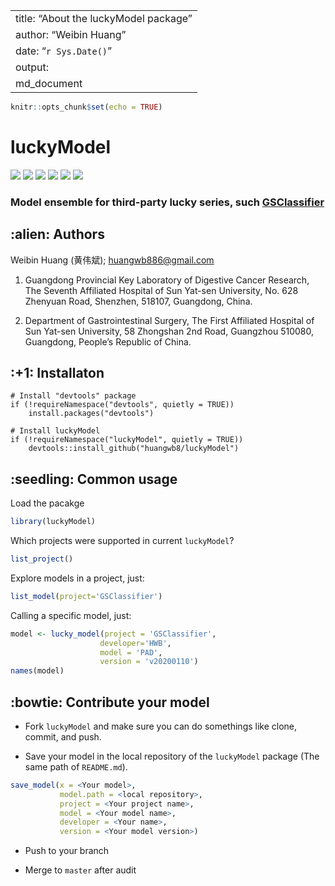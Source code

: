 
---
title: "About the luckyModel package"
author: "Weibin Huang"
date: "`r Sys.Date()`"
output:
  md_document
---

```r
knitr::opts_chunk$set(echo = TRUE)
```

# luckyModel

<p align="left">
<a href=""><img src="https://img.shields.io/github/r-package/v/huangwb8/luckyModel"></a>
<a href="https://github.com/huangwb8/luckyModel/blob/master/license.txt"><img src="https://img.shields.io/badge/license-MIT-green"></a>
<a href=""><img src="https://img.shields.io/badge/platform-windows%20%7C%20linux-lightgrey"></a>
<a href=""><img src="https://img.shields.io/github/commit-activity/m/huangwb8/luckyModel"></a>
<a href=""><img src="https://img.shields.io/github/stars/huangwb8/luckyModel?style=social"></a>
<a href="https://github.com/huangwb8/luckyModel/issues"><img src="https://img.shields.io/github/issues-raw/huangwb8/luckyModel"></a>
</p>

###  Model ensemble for third-party lucky series, such [**GSClassifier**](https://github.com/huangwb8/GSClassifier)

## :alien: Authors

Weibin Huang (黄伟斌);  <huangwb886@gmail.com>

1. Guangdong Provincial Key Laboratory of Digestive Cancer Research, The Seventh Affiliated Hospital of Sun Yat-sen University, No. 628 Zhenyuan Road, Shenzhen, 518107, Guangdong, China.

2. Department of Gastrointestinal Surgery, The First Affiliated Hospital of Sun Yat-sen University, 58 Zhongshan 2nd Road, Guangzhou 510080, Guangdong, People’s Republic of China.

## :+1: Installaton

```
# Install "devtools" package
if (!requireNamespace("devtools", quietly = TRUE))
    install.packages("devtools")
    
# Install luckyModel
if (!requireNamespace("luckyModel", quietly = TRUE))
    devtools::install_github("huangwb8/luckyModel")
```

## :seedling: Common usage

Load the pacakge
```r
library(luckyModel)

```


Which projects were supported in current `luckyModel`?

```r
list_project()
```

Explore models in a project, just:

```R
list_model(project='GSClassifier')
```

Calling a specific model, just:

```r
model <- lucky_model(project = 'GSClassifier',
                    developer='HWB',
                    model = 'PAD',
                    version = 'v20200110')
names(model)
```

## :bowtie: Contribute your model

+ Fork `luckyModel` and make sure you can do somethings like clone, commit, and push.

+ Save your model in the local repository of the `luckyModel` package (The same path of `README.md`).

```r
save_model(x = <Your model>,
           model.path = <local repository>,
           project = <Your project name>,
           model = <Your model name>,
           developer = <Your name>,
           version = <Your model version>)
```

+ Push to your branch

+ Merge to `master` after audit


